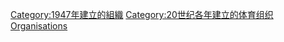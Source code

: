 {{Cat topic in year| topic=建立的體育組織| year=1947}}

[[Category:1947年建立的組織|Category:1947年建立的組織]]
[[Category:20世纪各年建立的体育组织|Category:20世纪各年建立的体育组织]]
[[Category:1947年體育|Organisations]]